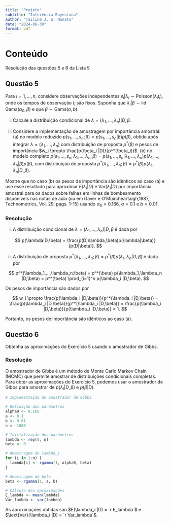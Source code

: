 ```yaml
---
title: "Projeto"
subtitle: "Inferência Bayesiana"
author: "Tailine J. S. Nonato"
date: "2024-06-30"
format: pdf
---
```


# Conteúdo

Resolução das questões 5 e 6 da Lista 5

## Questão 5

Para $i = 1,...,n$, considere observações independentes $s_i|\lambda_i \sim \text{Poisson}(\lambda_i t_i)$, onde os tempos de observação $t_i$ são fixos. Suponha que $\lambda_i|\beta \sim \text{iid Gama}(\alpha_0,\beta)$ e que $\beta \sim \text{Gama}(a,b)$.

(i) Calcule a distribuição condicional de $\lambda= (\lambda_1,...,\lambda_n) |D,\beta$.

(ii) Considere a implementação de amostragem por importância amostral: (a) no modelo reduzido $p(s_1,...,s_n;\beta) = p(s_1,...,s_n |\beta) p(\beta)$, obtido após integrar $\lambda= (\lambda_1,...,\lambda_n)$ com distribuição de proposta $p^*(\beta)$ e pesos de importância $w_i \propto \frac{p(\beta_i |D)}{p^*(\beta_i)}$. (b) no modelo completo $p(s_1,...,s_n;\lambda_1,...,\lambda_n;\beta) = p(s_1,...,s_n |\lambda_1,...,\lambda_n) p(\lambda_1,...,\lambda_n |\beta) p(\beta)$, com distribuição de proposta $p^*(\lambda_1,...,\lambda_n;\beta) = p^*(\beta) p(\lambda_1,\lambda_n |D,\beta)$.

Mostre que no caso (b) os pesos de importância são idênticos ao caso (a) e use esse resultado para aproximar $E(\lambda_i |D)$ e $\text{Var}(\lambda_i |D)$ por importância amostral para os dados sobre falhas em linhas de bombeamento disponíveis nas notas de aula (ou em Gaver e O’Muircheartaigh,1987, Technometrics, Vol. 29, pags. 1-15) usando $\alpha_0 = 0.166$, $a = 0.1$ e $b = 0.01$.

### Resolução

(i) A distribuição condicional de $\lambda= (\lambda_1,...,\lambda_n) |D,\beta$ é dada por 

$$
p(\lambda|D,\beta) = \frac{p(D|\lambda,\beta)p(\lambda|\beta)}{p(D|\beta)}.
$$

(ii) A distribuição de proposta $p^*(\lambda_1,...,\lambda_n;\beta) = p^*(\beta) p(\lambda_1,\lambda_n |D,\beta)$ é dada por

$$
p^*(\lambda_1,...,\lambda_n;\beta) = p^*(\beta) p(\lambda_1,\lambda_n |D,\beta) = p^*(\beta) \prod_{i=1}^n p(\lambda_i |D,\beta).
$$

Os pesos de importância são dados por

$$
w_i \propto \frac{p(\lambda_i |D,\beta)}{p^*(\lambda_i |D,\beta)} = \frac{p(\lambda_i |D,\beta)}{p^*(\lambda_i |D,\beta)} = \frac{p(\lambda_i |D,\beta)}{p(\lambda_i |D,\beta)} = 1.
$$

Portanto, os pesos de importância são idênticos ao caso (a).

## Questão 6

Obtenha as aproximações do Exercício 5 usando o amostrador de Gibbs.

### Resolução

O amostrador de Gibbs é um método de Monte Carlo Markov Chain (MCMC) que permite amostrar de distribuições condicionais completas. Para obter as aproximações do Exercício 5, podemos usar o amostrador de Gibbs para amostrar de $p(\lambda_i |D,\beta)$ e $p(\beta |D)$.

```r
# Implementação do amostrador de Gibbs

# Definição dos parâmetros
alpha0 <- 0.166
a <- 0.1
b <- 0.01
n <- 1000

# Inicialização dos parâmetros
lambda <- rep(0, n)
beta <- 0

# Amostragem de lambda_i
for (i in 1:n) {
  lambda[i] <- rgamma(1, alpha0, beta)
}

# Amostragem de beta
beta <- rgamma(1, a, b)

# Cálculo das aproximações
E_lambda <- mean(lambda)
Var_lambda <- var(lambda)
```

As aproximações obtidas são $E(\lambda_i |D) = `r E_lambda`$ e $\text{Var}(\lambda_i |D) = `r Var_lambda`$.


